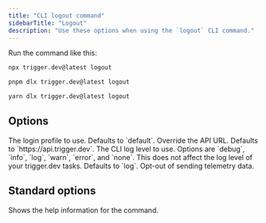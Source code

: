 ```yaml
---
title: "CLI logout command"
sidebarTitle: "Logout"
description: "Use these options when using the `logout` CLI command."
---
```


Run the command like this:

<CodeGroup>

```bash npm
npx trigger.dev@latest logout
```

```bash pnpm
pnpm dlx trigger.dev@latest logout
```

```bash yarn
yarn dlx trigger.dev@latest logout
```

</CodeGroup>

## Options

<ParamField body="Login profile" type="--profile">
  The login profile to use. Defaults to `default`.
</ParamField>

<ParamField body="API URL" type="--api-url | -a">
  Override the API URL. Defaults to `https://api.trigger.dev`.
</ParamField>

<ParamField body="Log level" type="--log-level | -l">
  The CLI log level to use. Options are `debug`, `info`, `log`, `warn`, `error`, and `none`. This
  does not affect the log level of your trigger.dev tasks. Defaults to `log`.
</ParamField>

<ParamField body="Skip telemetry" type="--skip-telemetry">
  Opt-out of sending telemetry data.
</ParamField>

## Standard options

<ParamField body="Help" type="--help | -h">
  Shows the help information for the command.
</ParamField>
